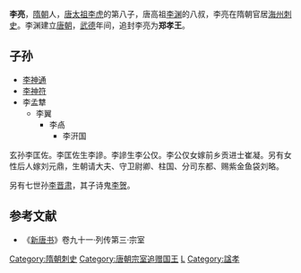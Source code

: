 '''李亮'''，[[隋朝|隋朝]]人，[[唐太祖|唐太祖]][[李虎|李虎]]的第八子，唐高祖[[李渊|李渊]]的八叔，李亮在隋朝官居[[海州_(东魏)|海州]][[刺史|刺史]]。李渊建立[[唐朝|唐朝]]，[[武德|武德]]年间，追封李亮为'''郑孝王'''。

== 子孙 ==
*[[李神通|李神通]]
*[[李神符|李神符]]
*李孟犨
**李翼
***李卨
****李汧国

玄孙李匡佐。李匡佐生李謲。李謲生李公仅。李公仅女嫁前乡贡进士崔凝。另有女性后人嫁刘元鼎，生朝请大夫、守卫尉卿、柱国、分司东都、赐紫金鱼袋刘略。

另有七世孙[[李晋肃|李晋肃]]，其子诗鬼[[李贺|李贺]]。

==参考文献==
*《[[新唐书|新唐书]]》卷九十一·列传第三·宗室

{{DEFAULTSORT:L}}
[[Category:隋朝刺史|Category:隋朝刺史]]
[[Category:唐朝宗室追赠国王|Category:唐朝宗室追赠国王]]
[[Category:李姓|L]]
[[Category:諡孝|Category:諡孝]]